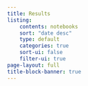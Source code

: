 ```yaml
---
title: Results
listing: 
    contents: notebooks 
    sort: "date desc" 
    type: default 
    categories: true 
    sort-ui: false 
    filter-ui: true 
page-layout: full
title-block-banner: true
---
```

